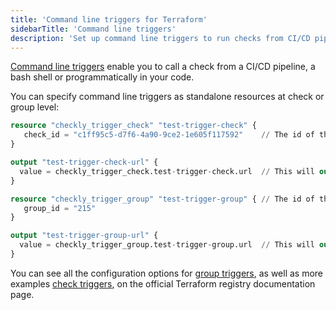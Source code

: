 ```yaml
---
title: 'Command line triggers for Terraform'
sidebarTitle: 'Command line triggers'
description: 'Set up command line triggers to run checks from CI/CD pipelines or programmatically'
---
```


[Command line triggers](https://www.checklyhq.com/docs/cicd/triggers/) enable you to call a check from a CI/CD pipeline, a bash shell or programmatically in your code.

You can specify command line triggers as standalone resources at check or group level:

```terraform
resource "checkly_trigger_check" "test-trigger-check" {
   check_id = "c1ff95c5-d7f6-4a90-9ce2-1e605f117592"    // The id of the check to be triggered
}

output "test-trigger-check-url" {
  value = checkly_trigger_check.test-trigger-check.url  // This will output the trigger url
}

resource "checkly_trigger_group" "test-trigger-group" { // The id of the group to be triggered
   group_id = "215"
}

output "test-trigger-group-url" {
  value = checkly_trigger_group.test-trigger-group.url  // This will output the trigger url
}
```

You can see all the configuration options for [group triggers](https://registry.terraform.io/providers/checkly/checkly/latest/docs/resources/trigger_group), as well as more examples [check triggers](https://registry.terraform.io/providers/checkly/checkly/latest/docs/resources/trigger_check), on the official Terraform registry documentation page.
